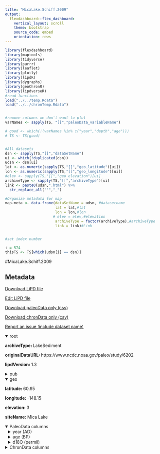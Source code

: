 ```yaml
---
title: "MicaLake.Schiff.2009"
output: 
  flexdashboard::flex_dashboard:
    vertical_layout: scroll
    theme: bootstrap
    source_code: embed
    orientation: rows
---
```


```r
library(flexdashboard)
library(maptools)
library(tidyverse)
library(purrr)
library(leaflet)
library(plotly)
library(lipdR)
library(dygraphs)
library(geoChronR)
library(lipdverseR)
#read functions
load("../../temp.Rdata")
load("../../chronTemp.Rdata")


#remove columns we don't want to plot
varNames <- sapply(TS, "[[","paleoData_variableName")

# good <- which(!(varNames %in% c("year","depth","age")))
# TS <- TS[good]


#All datasets
dsn <- sapply(TS,"[[","dataSetName")
ui <- which(!duplicated(dsn))
udsn <- dsn[ui]
lat <- as.numeric(sapply(TS,"[[","geo_latitude")[ui])
lon <- as.numeric(sapply(TS,"[[","geo_longitude")[ui])
#elev <- sapply(TS,"[[","geo_elevation")[ui]
archiveType <- sapply(TS,"[[","archiveType")[ui]
link <- paste0(udsn,".html") %>% 
  str_replace_all("'","_")

#Organize metadata for map
map.meta <- data.frame(dataSetName = udsn, #datasetname
                       lat = lat,#lat
                       lon = lon,#lon
                      # elev = elev,#elevation
                       archiveType = factor(archiveType),#archiveType
                       link = link)#Link


#set index number

i = 574
thisTS <- TS[which(udsn[i] == dsn)]
```
#MicaLake.Schiff.2009

Metadata {.sidebar}
-------------------------------------
[Download LiPD file](MicaLake.Schiff.2009.lpd)
            

[Edit LiPD file](http://lipd.net/playground?source=http://lipdverse.org/globalHolocene/0_25_5/MicaLake.Schiff.2009.lpd)
            

[Download paleoData only (csv)](MicaLake.Schiff.2009.csv)
            

[Download chronData only (csv)](MicaLake.Schiff.2009-chron.csv)
            

[Report an issue (include dataset name)](https://github.com/nickmckay/LiPDverse/issues)

<details open style="margin-left: 0px">
<summary>root</summary>
<p style="margin-left: 0px"><strong>archiveType: </strong>LakeSediment
<p style="margin-left: 0px"><strong>originalDataURL: </strong>https://www.ncdc.noaa.gov/paleo/study/6202
<p style="margin-left: 0px"><strong>lipdVersion: </strong>1.3
</details>
<details>
<summary>pub</summary>
<details style="margin-left: 10px">
<summary>pub1</summary>
<p style="margin-left: 10px"><strong>author: </strong>list(list(name = "Schiff, Caleb J."), list(name = "Kaufman, Darrell S."), list(name = "Wolfe, Alexander P."), list(name = "Dodd, Justin"), list(name = "Sharp, Zachary"))
<p style="margin-left: 10px"><strong>citeKey: </strong>schiff2008lateholocenestormtrajecto
<p style="margin-left: 10px"><strong>journal: </strong>Journal of Paleolimnology
<p style="margin-left: 10px"><strong>volume: </strong>41
<p style="margin-left: 10px"><strong>pages: </strong>189-208
<p style="margin-left: 10px"><strong>title: </strong>Late Holocene storm-trajectory changes inferred from the oxygen isotope composition of lake diatoms, south Alaska
</details>
<details style="margin-left: 10px">
<summary>pub2</summary>
<p style="margin-left: 10px"><strong>author: </strong>list(list(name = NA))
</details>
</details>
<details open style="margin-left: 0px">
<summary>geo</summary>
<p style="margin-left: 0px"><strong>latitude: </strong>60.95
<p style="margin-left: 0px"><strong>longitude: </strong>-148.15
<p style="margin-left: 0px"><strong>elevation: </strong>3
<p style="margin-left: 0px"><strong>siteName: </strong>Mica Lake
</details>
<details open>
<summary>PaleoData columns</summary>
<details style="margin-left: 10px">
<summary>year (AD)</summary>
<p style="margin-left: 10px"><strong>TSid: </strong>WEBa511cfc8
<p style="margin-left: 10px"><strong>variableName: </strong>year
<p style="margin-left: 10px"><strong>units: </strong>AD
<p style="margin-left: 10px"><strong>description: </strong>Year AD
</details>
<details style="margin-left: 10px">
<summary>age (BP)</summary>
<p style="margin-left: 10px"><strong>TSid: </strong>WEB21c8b85e
<p style="margin-left: 10px"><strong>variableName: </strong>age
<p style="margin-left: 10px"><strong>units: </strong>BP
<p style="margin-left: 10px"><strong>description: </strong>Years before present (1950) yr BP
</details>
<details style="margin-left: 10px">
<summary>d18O (permil)</summary>
<p style="margin-left: 10px"><strong>TSid: </strong>GHbe8e3d17
<p style="margin-left: 10px"><strong>variableName: </strong>d18O
<p style="margin-left: 10px"><strong>units: </strong>permil
<p style="margin-left: 10px"><strong>useInGlobalTemperatureAnalysis: </strong>TRUE
<details>
<summary>interpretation</summary>
<details style="margin-left: 20px">
<summary>1</summary>
<p style="margin-left: 20px"><strong>direction: </strong>positive
<p style="margin-left: 20px"><strong>interpDirection: </strong>positive
<p style="margin-left: 20px"><strong>scope: </strong>climate
<p style="margin-left: 20px"><strong>seasonality: </strong>winter
<p style="margin-left: 20px"><strong>variable: </strong>MODE
<p style="margin-left: 20px"><strong>variableDetail: </strong>AL
</details>
</details>
</details>
<details>
<summary>ChronData columns</summary>
<details style="margin-left: 10px">
<summary>depth (cm)</summary>
<p style="margin-left: 10px"><strong>TSid: </strong>WEB8d1e6727
<p style="margin-left: 10px"><strong>variableName: </strong>depth
<p style="margin-left: 10px"><strong>units: </strong>cm
</details>
<details style="margin-left: 10px">
<summary>age (yrBP)</summary>
<p style="margin-left: 10px"><strong>TSid: </strong>WEB98f8f6c2
<p style="margin-left: 10px"><strong>variableName: </strong>age
<p style="margin-left: 10px"><strong>units: </strong>yrBP
</details>
<details style="margin-left: 10px">
<summary>type (NA)</summary>
<p style="margin-left: 10px"><strong>TSid: </strong>WEB3966cca9
<p style="margin-left: 10px"><strong>variableName: </strong>type
<p style="margin-left: 10px"><strong>units: </strong>NA
</details>
<details style="margin-left: 10px">
<summary>labID (NA)</summary>
<p style="margin-left: 10px"><strong>TSid: </strong>WEB78cdafe0
<p style="margin-left: 10px"><strong>variableName: </strong>labID
<p style="margin-left: 10px"><strong>units: </strong>NA
</details>
<details style="margin-left: 10px">
<summary>error (yr)</summary>
<p style="margin-left: 10px"><strong>TSid: </strong>WEB5cca481b
<p style="margin-left: 10px"><strong>variableName: </strong>error
<p style="margin-left: 10px"><strong>units: </strong>yr
</details>
<details style="margin-left: 10px">
<summary>material (NA)</summary>
<p style="margin-left: 10px"><strong>TSid: </strong>WEB45032f54
<p style="margin-left: 10px"><strong>variableName: </strong>material
<p style="margin-left: 10px"><strong>units: </strong>NA
</details>
<details style="margin-left: 10px">
<summary>rejected (NA)</summary>
<p style="margin-left: 10px"><strong>TSid: </strong>WEB2dc60141
<p style="margin-left: 10px"><strong>variableName: </strong>rejected
<p style="margin-left: 10px"><strong>units: </strong>NA
<p style="margin-left: 10px"><strong>description: </strong>rejected denoted by 'x'
</details>
<details style="margin-left: 10px">
<summary>notes (NA)</summary>
<p style="margin-left: 10px"><strong>TSid: </strong>WEB2945e575
<p style="margin-left: 10px"><strong>variableName: </strong>notes
<p style="margin-left: 10px"><strong>units: </strong>NA
</details>

Row {.tabset .tabset-fade}
-----------------------------------------------------------------------

### Sitemap

```r
  map.meta.split <- split(map.meta, map.meta$archiveType)


factpal <- colorFactor("Paired",map.meta$archiveType)
buff <- 15
l <- leaflet() %>% 
  addTiles() %>% 
  fitBounds(map.meta$lon[i]-buff,map.meta$lat[i]-buff,map.meta$lon[i]+buff,map.meta$lat[i]+buff)
  

  
  
names(map.meta.split) %>%
  purrr::walk( function(df) {
    l <<- l %>%
      addMarkers(data=map.meta.split[[df]],
                 lng=~lon, lat=~lat,
                 label=~as.character(archiveType),
                 popup=~paste(str_c('Dataset: <a href="',link,'">',dataSetName,'</a>'),
                                 # str_c("Elevation: ",elev),
                                  str_c("Archive Type: ",archiveType),
                                  sep = "<br>"),
                 group = df,
                 clusterOptions = markerClusterOptions(removeOutsideVisibleBounds = F),
                 labelOptions = labelOptions(noHide = F,
                                             direction = 'auto'))
  })

l %>%
  addLayersControl(position = "bottomleft",
    overlayGroups = names(map.meta.split),
    options = layersControlOptions(collapsed = FALSE,
                                   opacity = 0.8)
  )
```

### Search the LiPDverse (Beta! doesn't work well yet)
```r
#Add google search bar
htmltools::includeHTML("../../googleSearchChunk.html")
```


Row {.tabset .tabset-fade}
-----------------------------------------------------------------------

### d18O (permil)
```r
plotCol(thisTS,ind = 1)
```

Row {.tabset .tabset-fade}
-----------------------------------------------------------------------

### depth (cm)
```r
plotCol(chronTS,ind = 3)
```

### age (yrBP)
```r
plotCol(chronTS,ind = 4)
```

### type (NA)
```r
plotCol(chronTS,ind = 1)
```

### labID (NA)
```r
plotCol(chronTS,ind = 2)
```

### error (yr)
```r
plotCol(chronTS,ind = 5)
```

### material (NA)
```r
plotCol(chronTS,ind = 6)
```

### rejected (NA)
```r
plotCol(chronTS,ind = 7)
```

### notes (NA)
```r
plotCol(chronTS,ind = 8)
```
